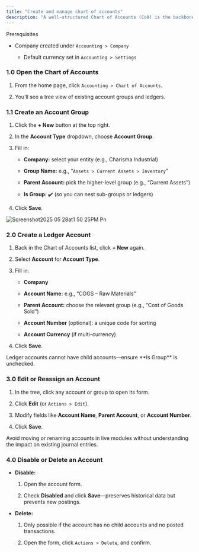 ```yaml
---
title: "Create and manage chart of accounts"
description: "A well-structured Chart of Accounts (CoA) is the backbone of accurate financial reporting. In the CGIC App, you can create account groups and ledger accounts to reflect your company’s unique financial structure."
---
```


<Info>
  Prerequisites  

  - Company created under `Accounting > Company`  

    - Default currency set in `Accounting > Settings `
</Info>

### 1.0 Open the Chart of Accounts  

1. From the home page, click `Accounting > Chart of Accounts`.  

2. You’ll see a tree view of existing account groups and ledgers.

### 1.1 Create an Account Group  

1. Click the **\+ New** button at the top right.  

2. In the **Account Type** dropdown, choose **Account Group**.  

3. Fill in:  

   - **Company:** select your entity (e.g., Charisma Industrial)  

   - **Group Name:** e.g., “`Assets > Current Assets > Inventory`”  

   - **Parent Account:** pick the higher-level group (e.g., “Current Assets”)  

   - **Is Group:** ✔️ (so you can nest sub-groups or ledgers)  

4. Click **Save**.  

![Screenshot2025 05 28at1 50 25PM Pn](/images/Screenshot2025-05-28at1.50.25PM.png)

### 2.0 Create a Ledger Account  

1. Back in the Chart of Accounts list, click **\+ New** again.  

2. Select **Account** for **Account Type**.  

3. Fill in:  

   - **Company**  

   - **Account Name:** e.g., “COGS – Raw Materials”  

   - **Parent Account:** choose the relevant group (e.g., “Cost of Goods Sold”)  

   - **Account Number** (optional): a unique code for sorting  

   - **Account Currency** (if multi-currency)  

4. Click **Save**.  

<Note>
  Ledger accounts cannot have child accounts—ensure **Is Group** is unchecked.
</Note>

### 3.0 Edit or Reassign an Account  

1. In the tree, click any account or group to open its form.  

2. Click **Edit** (or `Actions > Edit`).  

3. Modify fields like **Account Name**, **Parent Account**, or **Account Number**.  

4. Click **Save**.  

<Tip>
  Avoid moving or renaming accounts in live modules without understanding the impact on existing journal entries.
</Tip>

### 4.0 Disable or Delete an Account  

- **Disable:**  

  1. Open the account form.  

  2. Check **Disabled** and click **Save**—preserves historical data but prevents new postings.  

- **Delete:**  

  1. Only possible if the account has no child accounts and no posted transactions.  

  2. Open the form, click `Actions > Delete`, and confirm. 